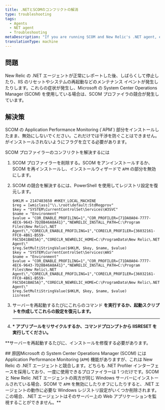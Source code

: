 ```yaml
---
title: .NETとSCOMのコンフリクトの解消
type: troubleshooting
tags:
  - Agents
  - NET agent
  - Troubleshooting
metaDescription: "If you are running SCOM and New Relic's .NET agent, enable SCOM APM and repair the installation to resolve conflicts."
translationType: machine
---
```


## 問題

New Relic の .NET エージェントが正常にレポートした後、しばらくして停止したり、IIS のリセットやシステムの再起動などのメンテナンス イベントが発生したりします。これらの症状が発生し、Microsoft の System Center Operations Manager (SCOM) を使用している場合は、SCOM プロファイラの競合が発生しています。

## 解決策

<Callout variant="important">
  SCOM の Application Performance Monitoring (`APM`)
  部分をインストールしたまま、無効にしないでください。これだけでは干渉を防ぐことはできません。
  がインストールされないようにフラグを立てる必要があります。
</Callout>

SCOM プロファイラーのコンフリクトを解決するには

1. SCOM プロファイラーを削除する。SCOM をアンインストールするか、SCOM を再インストールし、インストールウィザードで `APM` の部分を無効にします。

2. SCOM の競合を解決するには、PowerShell を使用してレジストリ設定を復元します。

   ```
   $HKLM = 2147483650 #HKEY_LOCAL_MACHINE
   $reg = [wmiclass]"\\.\root\default:StdRegprov"
   $key = "SYSTEM\CurrentControlSet\Services\W3SVC"
   $name = "Environment"
   $value = "COR_ENABLE_PROFILING=1","COR_PROFILER={71DA0A04-7777-4EC6-9643-7D28B46A8A41}","NEWRELIC_INSTALL_PATH=C:\Program Files\New Relic\.NET Agent\","CORECLR_ENABLE_PROFILING=1","CORECLR_PROFILER={36032161-FFC0-4B61-B559-F6C5D41BAE5A}","CORECLR_NEWRELIC_HOME=C:\ProgramData\New Relic\.NET Agent\"
   $reg.SetMultiStringValue($HKLM, $key, $name, $value)
   $key = "SYSTEM\CurrentControlSet\Services\WAS"
   $name = "Environment"
   $value = "COR_ENABLE_PROFILING=1","COR_PROFILER={71DA0A04-7777-4EC6-9643-7D28B46A8A41}","NEWRELIC_INSTALL_PATH=C:\Program Files\New Relic\.NET Agent\","CORECLR_ENABLE_PROFILING=1","CORECLR_PROFILER={36032161-FFC0-4B61-B559-F6C5D41BAE5A}","CORECLR_NEWRELIC_HOME=C:\ProgramData\New Relic\.NET Agent\"
   $reg.SetMultiStringValue($HKLM, $key, $name, $value)
   iisreset
   ```

3. サーバーを再起動するたびにこれらのコマンド **を実行するか、起動スクリプトを作成してこれらの設定を復元します。**

   ***

4. **\* アプリプールをリサイクルするか、コマンドプロンプトから **IISRESET** を実行してください。**

\*\*<Callout variant="important">サーバーを再起動するたびに、インストールを修復する必要があります。

</Callout>## 原因Microsoft の System Center Operations Manager (SCOM) には Application Performance Monitoring (`APM`) 機能がありますが、これは New Relic の .NET エージェントと競合します。どちらも .NET Profiler インターフェースを採用しており、一度に使用できるプロファイラーは 1 つだけです。SCOM と New Relic .NET エージェントの両方が同じ Windows サーバーにインストールされている場合、SCOM で `APM` を無効にしたりオフにしたりすると、.NET エージェントの動作に必要な Windows レジストリ設定がいくつか削除されます。この場合、.NET エージェントはそのサーバー上の Web アプリケーションを監視することができません。**
